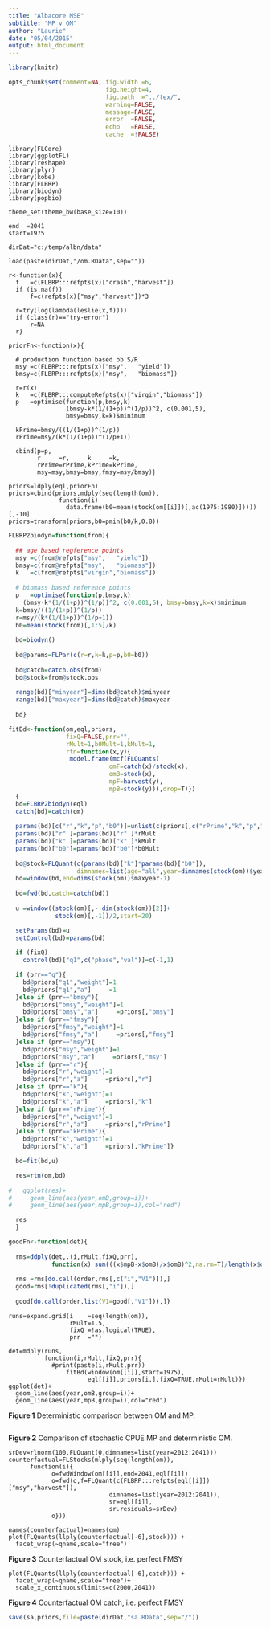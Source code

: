 ```yaml
---
title: "Albacore MSE"
subtitle: "MP v OM"
author: "Laurie"
date: "05/04/2015"
output: html_document
---
```


```r
library(knitr)

opts_chunk$set(comment=NA, fig.width =6, 
                           fig.height=4,
                           fig.path  ="../tex/",
                           warning=FALSE, 
                           message=FALSE, 
                           error  =FALSE, 
                           echo   =FALSE,
                           cache  =!FALSE)
```

```rinit
library(FLCore)
library(ggplotFL)
library(reshape)
library(plyr)
library(kobe)
library(FLBRP)
library(biodyn)
library(popbio)

theme_set(theme_bw(base_size=10))

end  =2041
start=1975

dirDat="c:/temp/albn/data"

load(paste(dirDat,"/om.RData",sep=""))

r<-function(x){
  f   =c(FLBRP:::refpts(x)["crash","harvest"])
  if (is.na(f)) 
      f=c(refpts(x)["msy","harvest"])*3
                                  
  r=try(log(lambda(leslie(x,f))))
  if (class(r)=="try-error") 
      r=NA  
  r}

priorFn<-function(x){
  
  # production function based ob S/R
  msy =c(FLBRP:::refpts(x)["msy",   "yield"])
  bmsy=c(FLBRP:::refpts(x)["msy",   "biomass"])
  
  r=r(x)
  k   =c(FLBRP:::computeRefpts(x)["virgin","biomass"])
  p   =optimise(function(p,bmsy,k) 
                (bmsy-k*(1/(1+p))^(1/p))^2, c(0.001,5), 
                bmsy=bmsy,k=k)$minimum

  kPrime=bmsy/((1/(1+p))^(1/p))
  rPrime=msy/(k*(1/(1+p))^(1/p+1))
  
  cbind(p=p,
        r     =r,     k     =k,
        rPrime=rPrime,kPrime=kPrime,
        msy=msy,bmsy=bmsy,fmsy=msy/bmsy)}

priors=ldply(eql,priorFn)
priors=cbind(priors,mdply(seq(length(om)), 
              function(i) 
                data.frame(b0=mean(stock(om[[i]])[,ac(1975:1980)]))))[,-10]
priors=transform(priors,b0=pmin(b0/k,0.8))
```

```r
FLBRP2biodyn=function(from){
  
  ## age based regference points
  msy =c(from@refpts["msy",   "yield"])
  bmsy=c(from@refpts["msy",   "biomass"])
  k   =c(from@refpts["virgin","biomass"])
  
  # biomass based reference points
  p   =optimise(function(p,bmsy,k) 
    (bmsy-k*(1/(1+p))^(1/p))^2, c(0.001,5), bmsy=bmsy,k=k)$minimum
  k=bmsy/((1/(1+p))^(1/p))
  r=msy/(k*(1/(1+p))^(1/p+1))
  b0=mean(stock(from)[,1:5]/k)
  
  bd=biodyn()
  
  bd@params=FLPar(c(r=r,k=k,p=p,b0=b0))
  
  bd@catch=catch.obs(from)
  bd@stock=from@stock.obs
  
  range(bd)["minyear"]=dims(bd@catch)$minyear
  range(bd)["maxyear"]=dims(bd@catch)$maxyear
  
  bd}

fitBd<-function(om,eql,priors,
                fixQ=FALSE,prr="",
                rMult=1,b0Mult=1,kMult=1,
                rtn=function(x,y){
                 model.frame(mcf(FLQuants(
                            omF=catch(x)/stock(x),
                            omB=stock(x),
                            mpF=harvest(y),
                            mpB=stock(y))),drop=T)})
  {
  bd=FLBRP2biodyn(eql)
  catch(bd)=catch(om)
  
  params(bd)[c("r","k","p","b0")]=unlist(c(priors[,c("rPrime","k","p","b0")]))
  params(bd)["r" ]=params(bd)["r" ]*rMult
  params(bd)["k" ]=params(bd)["k" ]*kMult
  params(bd)["b0"]=params(bd)["b0"]*b0Mult
  
  bd@stock=FLQuant(c(params(bd)["k"]*params(bd)["b0"]),
                   dimnames=list(age="all",year=dimnames(stock(om))$year))
  bd=window(bd,end=dims(stock(om))$maxyear-1)
  
  bd=fwd(bd,catch=catch(bd))
  
  u =window((stock(om)[,- dim(stock(om))[2]]+
             stock(om)[,-1])/2,start=20)

  setParams(bd)=u
  setControl(bd)=params(bd)
  
  if (fixQ)
    control(bd)["q1",c("phase","val")]=c(-1,1)

  if (prr=="q"){
    bd@priors["q1","weight"]=1
    bd@priors["q1","a"]     =1 
  }else if (prr=="bmsy"){
    bd@priors["bmsy","weight"]=1
    bd@priors["bmsy","a"]     =priors[,"bmsy"]
  }else if (prr=="fmsy"){
    bd@priors["fmsy","weight"]=1
    bd@priors["fmsy","a"]     =priors[,"fmsy"]
  }else if (prr=="msy"){
    bd@priors["msy","weight"]=1
    bd@priors["msy","a"]     =priors[,"msy"]
  }else if (prr=="r"){
    bd@priors["r","weight"]=1
    bd@priors["r","a"]     =priors[,"r"]
  }else if (prr=="k"){
    bd@priors["k","weight"]=1
    bd@priors["k","a"]     =priors[,"k"]
  }else if (prr=="rPrime"){
    bd@priors["r","weight"]=1
    bd@priors["r","a"]     =priors[,"rPrime"]
  }else if (prr=="kPrime"){
    bd@priors["k","weight"]=1
    bd@priors["k","a"]     =priors[,"kPrime"]}

  bd=fit(bd,u)

  res=rtn(om,bd)
  
#   ggplot(res)+
#     geom_line(aes(year,omB,group=i))+
#     geom_line(aes(year,mpB,group=i),col="red")

  res
  }

goodFn<-function(det){
  
  rms=ddply(det,.(i,rMult,fixQ,prr),
            function(x) sum(((x$mpB-x$omB)/x$omB)^2,na.rm=T)/length(x$omB))
  
  rms =rms[do.call(order,rms[,c("i","V1")]),]
  good=rms[!duplicated(rms[,"i"]),]
  
  good[do.call(order,list(V1=good[,"V1"])),]}
```

```ralbn-sa-det
runs=expand.grid(i    =seq(length(om)),
                 rMult=1.5,
                 fixQ =!as.logical(TRUE),
                 prr  ="")

det=mdply(runs,
          function(i,rMult,fixQ,prr){
            #print(paste(i,rMult,prr))
                fitBd(window(om[[i]],start=1975),
                      eql[[i]],priors[i,],fixQ=TRUE,rMult=rMult)})
ggplot(det)+
  geom_line(aes(year,omB,group=i))+
  geom_line(aes(year,mpB,group=i),col="red")
```

**Figure 1** Deterministic comparison between OM and MP.

```ralbn-sa-stochastic

```

**Figure 2** Comparison of stochastic CPUE MP and deterministic OM.


```ralbn-sa-counterfactual
srDev=rlnorm(100,FLQuant(0,dimnames=list(year=2012:2041)))
counterfactual=FLStocks(mlply(seq(length(om)),
      function(i){
            o=fwdWindow(om[[i]],end=2041,eql[[i]])
            o=fwd(o,f=FLQuant(c(FLBRP:::refpts(eql[[i]])["msy","harvest"]),
                            dimnames=list(year=2012:2041)),
                            sr=eql[[i]],
                            sr.residuals=srDev)
            o}))

names(counterfactual)=names(om)          
plot(FLQuants(llply(counterfactual[-6],stock))) +
  facet_wrap(~qname,scale="free")
```

**Figure 3** Counterfactual OM stock, i.e. perfect FMSY

```ralbn-sa-counterfactual-catch
plot(FLQuants(llply(counterfactual[-6],catch))) +
  facet_wrap(~qname,scale="free")+
  scale_x_continuous(limits=c(2000,2041))
```

**Figure 4** Counterfactual OM catch, i.e. perfect FMSY

```r

save(sa,priors,file=paste(dirDat,"sa.RData",sep="/"))
```

